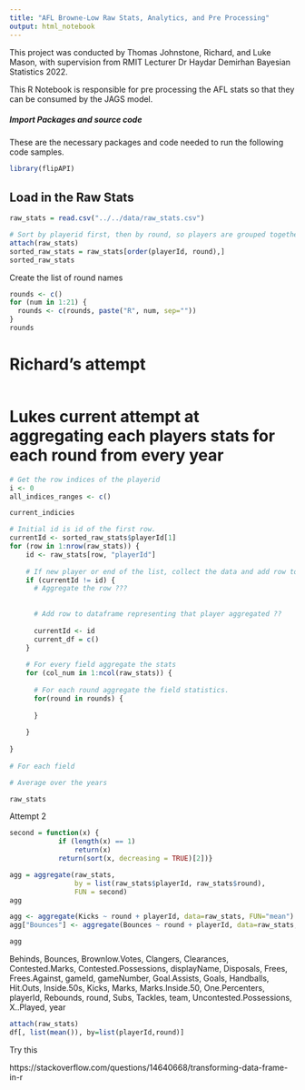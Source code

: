 ---
title: "AFL Browne-Low Raw Stats, Analytics, and Pre Processing"
output: html_notebook
---
This project was conducted by Thomas Johnstone, Richard, and Luke Mason, with supervision from RMIT Lecturer Dr Haydar Demirhan Bayesian Statistics 2022.


This R Notebook is responsible for pre processing the AFL stats so that they can be consumed by the JAGS model.




##### Import Packages and source code
These are the necessary packages and code needed to run the following code samples.
```{r}
library(flipAPI)
```


## Load in the Raw Stats
```{r}
raw_stats = read.csv("../../data/raw_stats.csv")
```




```{r}
# Sort by playerid first, then by round, so players are grouped together first, then their rounds they played over the years they played for that round.
attach(raw_stats)
sorted_raw_stats = raw_stats[order(playerId, round),]
sorted_raw_stats
```
Create the list of round names
```{r}
rounds <- c()
for (num in 1:21) {
  rounds <- c(rounds, paste("R", num, sep=""))
}
rounds
```

# Richard's attempt
```{r}
```

# Lukes current attempt at aggregating each players stats for each round from every year
```{r}
# Get the row indices of the playerid
i <- 0
all_indices_ranges <- c()

current_indicies

# Initial id is id of the first row.
currentId <- sorted_raw_stats$playerId[1]
for (row in 1:nrow(raw_stats)) {
    id <- raw_stats[row, "playerId"]
    
    # If new player or end of the list, collect the data and add row to new table (dataframe).
    if (currentId != id) {
      # Aggregate the row ???
      
      
      # Add row to dataframe representing that player aggregated ??
      
      currentId <- id
      current_df = c()
    }
    
    # For every field aggregate the stats
    for (col_num in 1:ncol(raw_stats)) {
      
      # For each round aggregate the field statistics.
      for(round in rounds) {
        
      }
      
    }
    
}
 
# For each field

# Average over the years

raw_stats
```

Attempt 2
```{r}
second = function(x) {
            if (length(x) == 1)
                return(x)
            return(sort(x, decreasing = TRUE)[2])}

agg = aggregate(raw_stats,
                by = list(raw_stats$playerId, raw_stats$round),
                FUN = second)
agg

agg <- aggregate(Kicks ~ round + playerId, data=raw_stats, FUN="mean")
agg["Bounces"] <- aggregate(Bounces ~ round + playerId, data=raw_stats, FUN="mean")[3]

agg
```
Behinds, Bounces, Brownlow.Votes, Clangers, Clearances, Contested.Marks, Contested.Possessions,
    displayName, Disposals, Frees, Frees.Against, gameId, gameNumber, Goal.Assists, Goals, Handballs,
    Hit.Outs, Inside.50s, Kicks, Marks, Marks.Inside.50, One.Percenters, playerId, Rebounds, round, Subs,
    Tackles, team, Uncontested.Possessions, X..Played, year
    
```{r}
attach(raw_stats)
df[, list(mean()), by=list(playerId,round)] 
```





Try this

https://stackoverflow.com/questions/14640668/transforming-data-frame-in-r








